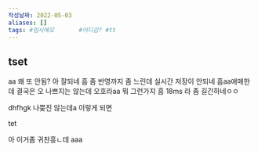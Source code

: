 ```yaml
---
작성날짜: 2022-05-03
aliases: []
tags: #임시메모       #어디감? #tt
---
```


## tset

aa 왜 또 안됨? 아 잘되네 흠 좀 반영까지 좀 느린데 실시간 저장이 안되네
흠aa애매한데 결국은 오 나쁘지는 않는데 오호라aa 뭐 그런가지 흠 18ms 라 좀 길긴하네ㅇㅇ

dhfhgk 나쁮진 않는데a
이렇게 되면

<div>tet</div>

아 이거좀 귀찬흥ㄴ데
aaa
